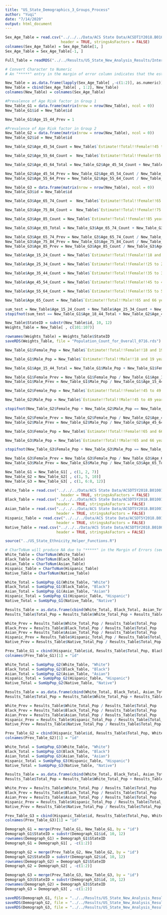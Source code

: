 ```yaml
---
title: "US_State_Demographics_3_Groups_Process"
author: "Yuqi"
date: "7/14/2020"
output: html_document
---
```


```R
Sex_Age_Table = read.csv("../../../Data/ACS State Data/ACSDT1Y2018.B01001_data_with_overlays_2020-06-13T101225.csv", 
                         header = TRUE, stringsAsFactors = FALSE)
colnames(Sex_Age_Table) = Sex_Age_Table[1, ]
Sex_Age_Table = Sex_Age_Table[-1, ]

Full_Table = readRDS("../../Results/US_State_New_Analysis_Results/Intermediate_Steps/US_State_Age_Gender_Ethnicity_0714.rds")
```

```R
# Convert Character to Numeric
# An "*****" entry in the margin of error column indicates that the estimate is controlled. (See txt files in the folder)

New_Table = as.data.frame(lapply(Sex_Age_Table[ ,-c(1:2)], as.numeric))
New_Table = cbind(Sex_Age_Table[ , 1:2], New_Table)
colnames(New_Table) = colnames(Sex_Age_Table)
```

```R
#Prevalence of Age Risk factor in Group 1 
New_Table_G1 = data.frame(matrix(nrow = nrow(New_Table), ncol = 0))
New_Table_G1$id = New_Table$id

New_Table_G1$Age_15_44_Prev = 1

```

```R
#Prevalence of Age Risk factor in Group 2
New_Table_G2 = data.frame(matrix(nrow = nrow(New_Table), ncol = 0))
New_Table_G2$id = New_Table$id

New_Table_G2$Age_45_54_Count = New_Table$`Estimate!!Total!!Female!!45 to 49 years` +  New_Table$`Estimate!!Total!!Male!!45 to 49 years` + New_Table$`Estimate!!Total!!Female!!50 to 54 years` + New_Table$`Estimate!!Total!!Male!!50 to 54 years`

New_Table_G2$Age_55_64_Count =  New_Table$`Estimate!!Total!!Female!!55 to 59 years` + New_Table$`Estimate!!Total!!Male!!55 to 59 years` + New_Table$`Estimate!!Total!!Female!!60 and 61 years` + New_Table$`Estimate!!Total!!Female!!62 to 64 years` + New_Table$`Estimate!!Total!!Male!!60 and 61 years` + New_Table$`Estimate!!Total!!Male!!62 to 64 years` 

New_Table_G2$Age_45_64_Total = New_Table_G2$Age_45_54_Count + New_Table_G2$Age_55_64_Count

New_Table_G2$Age_45_54_Prev = New_Table_G2$Age_45_54_Count / New_Table_G2$Age_45_64_Total
New_Table_G2$Age_55_64_Prev = New_Table_G2$Age_55_64_Count / New_Table_G2$Age_45_64_Total

```

```R
New_Table_G3 = data.frame(matrix(nrow = nrow(New_Table), ncol = 0))
New_Table_G3$id = New_Table$id

New_Table_G3$Age_65_74_Count =  New_Table$`Estimate!!Total!!Female!!65 and 66 years` + New_Table$`Estimate!!Total!!Female!!67 to 69 years` +  New_Table$`Estimate!!Total!!Male!!65 and 66 years` + New_Table$`Estimate!!Total!!Male!!67 to 69 years` + New_Table$`Estimate!!Total!!Female!!70 to 74 years` + New_Table$`Estimate!!Total!!Male!!75 to 79 years`

New_Table_G3$Age_75_84_Count =  New_Table$`Estimate!!Total!!Female!!75 to 79 years` + New_Table$`Estimate!!Total!!Male!!70 to 74 years` + New_Table$`Estimate!!Total!!Female!!80 to 84 years` + New_Table$`Estimate!!Total!!Male!!80 to 84 years`

New_Table_G3$Age_85_Count = New_Table$`Estimate!!Total!!Female!!85 years and over` +  New_Table$`Estimate!!Total!!Male!!85 years and over`

New_Table_G3$Age_65_Total = New_Table_G3$Age_65_74_Count + New_Table_G3$Age_75_84_Count + New_Table_G3$Age_85_Count

New_Table_G3$Age_65_74_Prev = New_Table_G3$Age_65_74_Count / New_Table_G3$Age_65_Total
New_Table_G3$Age_75_84_Prev = New_Table_G3$Age_75_84_Count / New_Table_G3$Age_65_Total
New_Table_G3$Age_85_Prev = New_Table_G3$Age_85_Count / New_Table_G3$Age_65_Total

```


```R
New_Table$Age_15_24_Count = New_Table$`Estimate!!Total!!Female!!18 and 19 years` + New_Table$`Estimate!!Total!!Female!!20 years` + New_Table$`Estimate!!Total!!Female!!21 years` + New_Table$`Estimate!!Total!!Female!!22 to 24 years` + New_Table$`Estimate!!Total!!Male!!18 and 19 years` + New_Table$`Estimate!!Total!!Male!!20 years` + New_Table$`Estimate!!Total!!Male!!21 years` + New_Table$`Estimate!!Total!!Male!!22 to 24 years` + New_Table$`Estimate!!Total!!Male!!15 to 17 years` + New_Table$`Estimate!!Total!!Female!!15 to 17 years`

New_Table$Age_25_34_Count = New_Table$`Estimate!!Total!!Female!!25 to 29 years` + New_Table$`Estimate!!Total!!Female!!30 to 34 years` +  New_Table$`Estimate!!Total!!Male!!25 to 29 years` + New_Table$`Estimate!!Total!!Male!!30 to 34 years` 

New_Table$Age_35_44_Count = New_Table$`Estimate!!Total!!Female!!35 to 39 years` + New_Table$`Estimate!!Total!!Female!!40 to 44 years` +  New_Table$`Estimate!!Total!!Male!!35 to 39 years` + New_Table$`Estimate!!Total!!Male!!40 to 44 years` 

New_Table$Age_45_54_Count = New_Table$`Estimate!!Total!!Female!!45 to 49 years` +  New_Table$`Estimate!!Total!!Male!!45 to 49 years` + New_Table$`Estimate!!Total!!Female!!50 to 54 years` +  New_Table$`Estimate!!Total!!Male!!50 to 54 years`

New_Table$Age_55_64_Count = New_Table$`Estimate!!Total!!Female!!55 to 59 years` + New_Table$`Estimate!!Total!!Male!!55 to 59 years` + New_Table$`Estimate!!Total!!Female!!60 and 61 years` + New_Table$`Estimate!!Total!!Female!!62 to 64 years` + New_Table$`Estimate!!Total!!Male!!60 and 61 years` + New_Table$`Estimate!!Total!!Male!!62 to 64 years` 

New_Table$Age_65_Count = New_Table$`Estimate!!Total!!Male!!65 and 66 years` + New_Table$`Estimate!!Total!!Male!!67 to 69 years` + New_Table$`Estimate!!Total!!Female!!65 and 66 years` + New_Table$`Estimate!!Total!!Female!!67 to 69 years` + New_Table_G3$Age_65_74_Count + New_Table_G3$Age_75_84_Count + New_Table_G3$Age_85_Count

sum_test = New_Table$Age_15_24_Count + New_Table$Age_25_34_Count + New_Table$Age_35_44_Count + New_Table$Age_45_54_Count + New_Table$Age_55_64_Count + New_Table$Age_65_Count
stopifnot(sum_test == New_Table_G1$Age_18_44_Total + New_Table_G2$Age_45_Total)

New_Table$StateID = substr(New_Table$id, 10, 12)
Weights_Table = New_Table[ , c(101:107)]

rownames(Weights_Table) = Weights_Table$StateID
saveRDS(Weights_Table, file = "Population_Count_for_Overall_0716.rds")
```

```R
New_Table_G1$Female_Pop = New_Table$`Estimate!!Total!!Female!!18 and 19 years` + New_Table$`Estimate!!Total!!Female!!20 years` + New_Table$`Estimate!!Total!!Female!!21 years` + New_Table$`Estimate!!Total!!Female!!22 to 24 years` + New_Table$`Estimate!!Total!!Female!!25 to 29 years` + New_Table$`Estimate!!Total!!Female!!30 to 34 years` + New_Table$`Estimate!!Total!!Female!!35 to 39 years` + New_Table$`Estimate!!Total!!Female!!40 to 44 years` + New_Table$`Estimate!!Total!!Female!!15 to 17 years`

New_Table_G1$Male_Pop = New_Table$`Estimate!!Total!!Male!!18 and 19 years` + New_Table$`Estimate!!Total!!Male!!20 years` + New_Table$`Estimate!!Total!!Male!!21 years` + New_Table$`Estimate!!Total!!Male!!22 to 24 years` + New_Table$`Estimate!!Total!!Male!!25 to 29 years` + New_Table$`Estimate!!Total!!Male!!30 to 34 years` + New_Table$`Estimate!!Total!!Male!!35 to 39 years`+ New_Table$`Estimate!!Total!!Male!!40 to 44 years` + New_Table$`Estimate!!Total!!Male!!15 to 17 years`

New_Table_G1$Age_15_44_Total = New_Table_G1$Male_Pop + New_Table_G1$Female_Pop

New_Table_G1$Female_Prev = New_Table_G1$Female_Pop / New_Table_G1$Age_15_44_Total
New_Table_G1$Male_Prev = New_Table_G1$Male_Pop / New_Table_G1$Age_15_44_Total
```

```R
New_Table_G2$Female_Pop = New_Table$`Estimate!!Total!!Female!!45 to 49 years` + New_Table$`Estimate!!Total!!Female!!50 to 54 years` + New_Table$`Estimate!!Total!!Female!!55 to 59 years` + New_Table$`Estimate!!Total!!Female!!60 and 61 years` + New_Table$`Estimate!!Total!!Female!!62 to 64 years` 

New_Table_G2$Male_Pop = New_Table$`Estimate!!Total!!Male!!45 to 49 years` + New_Table$`Estimate!!Total!!Male!!50 to 54 years` + New_Table$`Estimate!!Total!!Male!!55 to 59 years` + New_Table$`Estimate!!Total!!Male!!60 and 61 years` + New_Table$`Estimate!!Total!!Male!!62 to 64 years` 

stopifnot(New_Table_G2$Female_Pop + New_Table_G2$Male_Pop == New_Table_G2$Age_45_64_Total)

New_Table_G2$Female_Prev = New_Table_G2$Female_Pop / New_Table_G2$Age_45_64_Total
New_Table_G2$Male_Prev = New_Table_G2$Male_Pop / New_Table_G2$Age_45_64_Total
```

```R
New_Table_G3$Female_Pop = New_Table$`Estimate!!Total!!Female!!65 and 66 years` + New_Table$`Estimate!!Total!!Female!!67 to 69 years` + New_Table$`Estimate!!Total!!Female!!70 to 74 years` + New_Table$`Estimate!!Total!!Female!!75 to 79 years` + New_Table$`Estimate!!Total!!Female!!80 to 84 years` + New_Table$`Estimate!!Total!!Female!!85 years and over`

New_Table_G3$Male_Pop = New_Table$`Estimate!!Total!!Male!!65 and 66 years` + New_Table$`Estimate!!Total!!Male!!67 to 69 years` + New_Table$`Estimate!!Total!!Male!!70 to 74 years` + New_Table$`Estimate!!Total!!Male!!75 to 79 years` + New_Table$`Estimate!!Total!!Male!!80 to 84 years` + New_Table$`Estimate!!Total!!Male!!85 years and over`

stopifnot(New_Table_G3$Female_Pop + New_Table_G3$Male_Pop == New_Table_G3$Age_65_Total)

New_Table_G3$Female_Prev = New_Table_G3$Female_Pop / New_Table_G3$Age_65_Total
New_Table_G3$Male_Prev = New_Table_G3$Male_Pop / New_Table_G3$Age_65_Total
```

```R
New_Table_G1 = New_Table_G1[ , c(1, 2, 7)]
New_Table_G2 = New_Table_G2[ , c(1, 5, 10)]
New_Table_G3 = New_Table_G3[ , c(1, 6:8, 12)]
```

```R
White_Table = read.csv("../../../Data/ACS State Data/ACSDT5Y2018.B01001H_data_with_overlays_2020-06-13T102612.csv", 
                         header = TRUE, stringsAsFactors = FALSE)
Black_Table = read.csv("../../../Data/ACS State Data/ACSDT5Y2018.B01001B_data_with_overlays_2020-06-13T102513.csv", 
                       header = TRUE, stringsAsFactors = FALSE)
Asian_Table = read.csv("../../../Data/ACS State Data/ACSDT5Y2018.B01001D_data_with_overlays_2020-06-13T102419.csv", 
                       header = TRUE, stringsAsFactors = FALSE)
Hispanic_Table = read.csv("../../../Data/ACS State Data/ACSDT5Y2018.B01001I_data_with_overlays_2020-06-13T102653.csv", 
                       header = TRUE, stringsAsFactors = FALSE)
Native_Table = read.csv("../../../Data/ACS State Data/ACSDT5Y2018.B01001C_data_with_overlays_2020-07-14T195214.csv", 
                       header = TRUE, stringsAsFactors = FALSE)

source("../US_State_Ethnicity_Helper_Functions.R")

# CharToNum will produce NA due to "*****" in the Margin of Errors (see txt files)
White_Table = CharToNum(White_Table)
Black_Table = CharToNum(Black_Table)
Asian_Table = CharToNum(Asian_Table)
Hispanic_Table = CharToNum(Hispanic_Table)
Native_Table = CharToNum(Native_Table)
```

```R
White_Total = SumUpPop_G1(White_Table, "White")
Black_Total = SumUpPop_G1(Black_Table, "Black")
Asian_Total = SumUpPop_G1(Asian_Table, "Asian")
Hispanic_Total = SumUpPop_G1(Hispanic_Table, "Hispanic")
Native_Total = SumUpPop_G1(Native_Table, "Native")

Results_Table = as.data.frame(cbind(White_Total, Black_Total, Asian_Total, Hispanic_Total, Native_Total))
Results_Table$Total_Pop = Results_Table$White_Total_Pop + Results_Table$Black_Total_Pop + Results_Table$Asian_Total_Pop + Results_Table$Hispanic_Total_Pop + Results_Table$Native_Total_Pop

White_Prev = Results_Table$White_Total_Pop / Results_Table$Total_Pop
Black_Prev = Results_Table$Black_Total_Pop / Results_Table$Total_Pop
Asian_Prev = Results_Table$Asian_Total_Pop / Results_Table$Total_Pop
Hispanic_Prev = Results_Table$Hispanic_Total_Pop / Results_Table$Total_Pop
Native_Prev = Results_Table$Native_Total_Pop / Results_Table$Total_Pop

Prev_Table_G1 = cbind(Hispanic_Table$id, Results_Table$Total_Pop, Black_Prev, Hispanic_Prev, White_Prev, Native_Prev, Asian_Prev)
colnames(Prev_Table_G1)[1] = "id"
```

```R
White_Total = SumUpPop_G2(White_Table, "White")
Black_Total = SumUpPop_G2(Black_Table, "Black")
Asian_Total = SumUpPop_G2(Asian_Table, "Asian")
Hispanic_Total = SumUpPop_G2(Hispanic_Table, "Hispanic")
Native_Total = SumUpPop_G2(Native_Table, "Native")

Results_Table = as.data.frame(cbind(White_Total, Black_Total, Asian_Total, Hispanic_Total, Native_Total))
Results_Table$Total_Pop = Results_Table$White_Total_Pop + Results_Table$Black_Total_Pop + Results_Table$Asian_Total_Pop + Results_Table$Hispanic_Total_Pop + Results_Table$Native_Total_Pop

White_Prev = Results_Table$White_Total_Pop / Results_Table$Total_Pop
Black_Prev = Results_Table$Black_Total_Pop / Results_Table$Total_Pop
Asian_Prev = Results_Table$Asian_Total_Pop / Results_Table$Total_Pop
Hispanic_Prev = Results_Table$Hispanic_Total_Pop / Results_Table$Total_Pop
Native_Prev = Results_Table$Native_Total_Pop / Results_Table$Total_Pop

Prev_Table_G2 = cbind(Hispanic_Table$id, Results_Table$Total_Pop, White_Prev, Black_Prev, Asian_Prev, Hispanic_Prev, Native_Prev)
colnames(Prev_Table_G2)[1] = "id"
```

```R
White_Total = SumUpPop_G3(White_Table, "White")
Black_Total = SumUpPop_G3(Black_Table, "Black")
Asian_Total = SumUpPop_G3(Asian_Table, "Asian")
Hispanic_Total = SumUpPop_G3(Hispanic_Table, "Hispanic")
Native_Total = SumUpPop_G3(Native_Table, "Native")

Results_Table = as.data.frame(cbind(White_Total, Black_Total, Asian_Total, Hispanic_Total, Native_Total))
Results_Table$Total_Pop = Results_Table$White_Total_Pop + Results_Table$Black_Total_Pop + Results_Table$Asian_Total_Pop + Results_Table$Hispanic_Total_Pop + Results_Table$Native_Total_Pop

White_Prev = Results_Table$White_Total_Pop / Results_Table$Total_Pop
Black_Prev = Results_Table$Black_Total_Pop / Results_Table$Total_Pop
Asian_Prev = Results_Table$Asian_Total_Pop / Results_Table$Total_Pop
Hispanic_Prev = Results_Table$Hispanic_Total_Pop / Results_Table$Total_Pop
Native_Prev = Results_Table$Native_Total_Pop / Results_Table$Total_Pop

Prev_Table_G3 = cbind(Hispanic_Table$id, Results_Table$Total_Pop, White_Prev, Black_Prev, Asian_Prev, Hispanic_Prev, Native_Prev)
colnames(Prev_Table_G3)[1] = "id"
```

```R
Demograph_G1 = merge(Prev_Table_G1, New_Table_G1, by = "id")
Demograph_G1$StateID = substr(Demograph_G1$id, 10, 12)
rownames(Demograph_G1) = Demograph_G1$StateID
Demograph_G1 = Demograph_G1[ , -c(1:2)]
```

```R
Demograph_G2 = merge(Prev_Table_G2, New_Table_G2, by = "id")
Demograph_G2$StateID = substr(Demograph_G2$id, 10, 12)
rownames(Demograph_G2) = Demograph_G2$StateID
Demograph_G2 = Demograph_G2[ , -c(1:2)]
```

```R
Demograph_G3 = merge(Prev_Table_G3, New_Table_G3, by = "id")
Demograph_G3$StateID = substr(Demograph_G3$id, 10, 12)
rownames(Demograph_G2) = Demograph_G3$StateID
Demograph_G3 = Demograph_G3[ , -c(1:2)]
```


```R
saveRDS(Demograph_G1, file = "../../Results/US_State_New_Analysis_Results/US_State_Demographics_15-44_0715.rds")
saveRDS(Demograph_G2, file = "../../Results/US_State_New_Analysis_Results/US_State_Demographics_45-64_0715.rds")
saveRDS(Demograph_G3, file = "../../Results/US_State_New_Analysis_Results/US_State_Demographics_65+_0715.rds")
```


